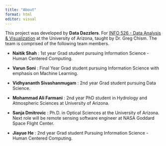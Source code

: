 ```yaml
---
title: "About"
format: html
editor: visual
---
```


This project was developed by **Data Dazzlers**. For [INFO 526 - Data Analysis & Visualization](https://datavizaz.org/) at the University of Arizona, taught by Dr. Greg Chism. The team is comprised of the following team members.

-   **Naitik Shah** : 1st year Grad student pursuing Information Science - Human Centered Computing.

-   **Varun Soni** : Final Year Grad student pursuing Information Science with emphasis on Machine Learning.

-   **Vidhyananth Sivashanmugam** : 2nd year Grad student pursuing Data Science.

-   **Mohammad Ali Farmani** : 2nd year PhD student in Hydrology and Atmospheric Sciences at University of Arizona.

-   **Sanja Dmitrovic** : Ph.D. in Optical Sciences at the University of Arizona. Next role will be remote sensing software engineer at NASA Goddard Space Flight Center.

-   **Jiayue He** : 2nd year Grad student Pursuing Information Science - Human Centered Computing.
